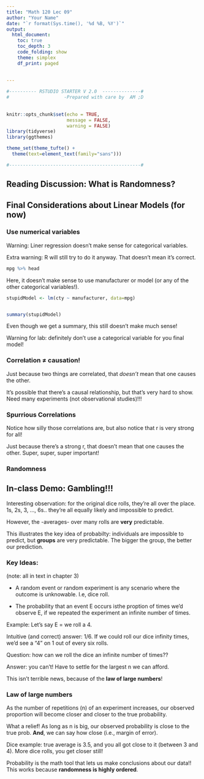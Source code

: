 ```yaml
---
title: "Math 120 Lec 09"
author: "Your Name"
date: "`r format(Sys.time(), '%d %B, %Y')`"
output: 
  html_document:
    toc: true
    toc_depth: 3
    code_folding: show
    theme: simplex
    df_print: paged
  
  
---
```


```r

#---------- RSTUDIO STARTER V 2.0  --------------#
#                    -Prepared with care by  AM ;D
                
                                                                          
knitr::opts_chunk$set(echo = TRUE, 
                      message = FALSE, 
                      warning = FALSE)      
library(tidyverse)                
library(ggthemes)                    

theme_set(theme_tufte() +                                     
  theme(text=element_text(family="sans")))  

#------------------------------------------------#
```

## Reading Discussion: What is Randomness?



## Final Considerations about Linear Models (for now)

### Use numerical variables

Warning:  Liner regression doesn't make sense for categorical variables.

Extra warning:  R will still try to do it anyway.  That doesn't mean it's correct.

```r

mpg %>% head

```

Here, it doesn't make sense to use manufacturer or model (or any of the other categorical variables!).

```r

stupidModel <- lm(cty ~ manufacturer, data=mpg)


summary(stupidModel)
```

Even though we get a summary, this still doesn't make much sense!

Warning for lab:  definitely don't use a categorical variable for you final model!



### Correlation ≠ causation!

Just because two things are correlated, that *doesn't* mean that one causes the other.

It's possible that there's a causal relationship, but that's very hard to show.  Need many experiments (not observational studies)!!!




### Spurrious Correlations


Notice how silly those correlations are, but also notice that r is very strong for all!

Just because there's a strong r, that doesn't mean that one causes the other.  Super, super, super important!

### Randomness



## In-class Demo: Gambling!!!


Interesting observation:  for the original dice rolls, they're all over the place.  1s, 2s, 3, ..., 6s.. they're all equally likely and impossible to predict.

However, the -averages- over many rolls are **very** predictable.

This illustrates the key idea of probabilty: individuals are impossible to predict, but **groups** are very predictable.  The bigger the group, the better our prediction.


### Key Ideas:

(note: all in text in chapter 3)

- A random event or random experiment is any scenario where the outcome is unknowable.  I.e, dice roll.

- The probability that an event E occurs isthe proption of times we'd observe E, if we repeated the experiment an infinite number of times.

Example:  Let's say E = we roll a 4.

Intuitive (and correct) answer:  1/6.  If we could roll our dice infinity times, we'd see a "4" on 1 out of every six rolls.

Question:  how can we roll the dice an infinite number of times??

Answer:  you can't!  Have to settle for the largest n we can afford.  

This isn't terrible news, because of the **law of large numbers**!

### Law of large numbers

As the number of repetitions (n) of an experiment increases, our observed proportion will become closer and closer to the true probability.

What a relief!  As long as n is big, our observed probability is close to the true prob.  **And**, we can say how close (i.e., margin of error).

Dice example:  true average is 3.5, and you all got close to it (between 3 and 4).  More dice rolls, you get closer still!

Probability is the math tool that lets us make conclusions about our data!!  This works because **randomness is highly ordered**.
